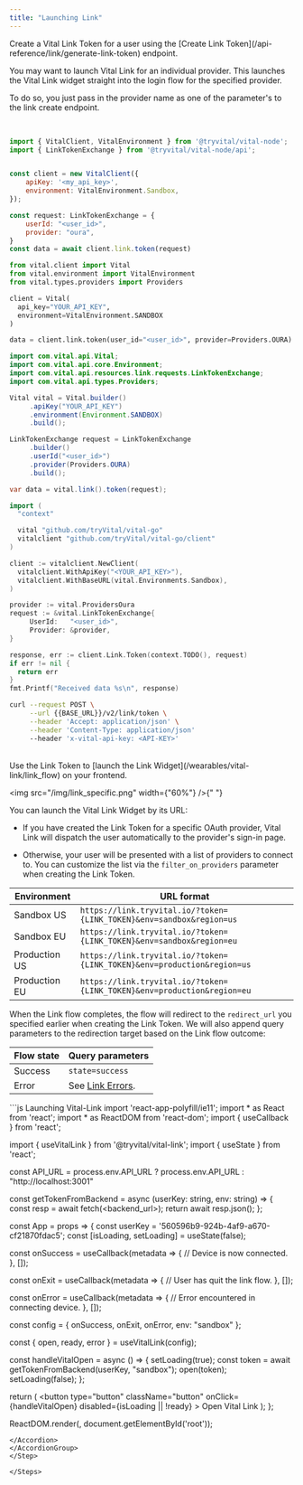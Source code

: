 ```yaml
---
title: "Launching Link"
---
```


<Steps>

<Step number="1" title="Your Backend">
Create a Vital Link Token for a user using the [Create Link Token](/api-reference/link/generate-link-token) endpoint.

<Note>

You may want to launch Vital Link for an individual provider.
This launches the Vital Link widget straight into the login flow for the specified provider.

To do so, you just pass in the provider name as one of the parameter's to the link create endpoint.

</Note>

<br />

<CodeGroup>

```javascript Node
import { VitalClient, VitalEnvironment } from '@tryvital/vital-node';
import { LinkTokenExchange } from '@tryvital/vital-node/api';


const client = new VitalClient({
    apiKey: '<my_api_key>',
    environment: VitalEnvironment.Sandbox,
});

const request: LinkTokenExchange = {
    userId: "<user_id>",
    provider: "oura",
}
const data = await client.link.token(request)
```

```python Python
from vital.client import Vital
from vital.environment import VitalEnvironment
from vital.types.providers import Providers

client = Vital(
  api_key="YOUR_API_KEY",
  environment=VitalEnvironment.SANDBOX
)

data = client.link.token(user_id="<user_id>", provider=Providers.OURA)
```

```java Java
import com.vital.api.Vital;
import com.vital.api.core.Environment;
import com.vital.api.resources.link.requests.LinkTokenExchange;
import com.vital.api.types.Providers;

Vital vital = Vital.builder()
     .apiKey("YOUR_API_KEY")
     .environment(Environment.SANDBOX)
     .build();

LinkTokenExchange request = LinkTokenExchange
     .builder()
     .userId("<user_id>")
     .provider(Providers.OURA)
     .build();

var data = vital.link().token(request);
```

```go Go
import (
  "context"

  vital "github.com/tryVital/vital-go"
  vitalclient "github.com/tryVital/vital-go/client"
)

client := vitalclient.NewClient(
  vitalclient.WithApiKey("<YOUR_API_KEY>"),
  vitalclient.WithBaseURL(vital.Environments.Sandbox),
)

provider := vital.ProvidersOura
request := &vital.LinkTokenExchange{
     UserId:   "<user_id>",
     Provider: &provider,
}

response, err := client.Link.Token(context.TODO(), request)
if err != nil {
  return err
}
fmt.Printf("Received data %s\n", response)
```

```bash cURL
curl --request POST \
     --url {{BASE_URL}}/v2/link/token \
     --header 'Accept: application/json' \
     --header 'Content-Type: application/json'
     --header 'x-vital-api-key: <API-KEY>'
```

</CodeGroup>
<br />
</Step>

<Step number="2" title="Your Frontend">
Use the Link Token to [launch the Link Widget](/wearables/vital-link/link_flow) on your frontend.

<img src="/img/link_specific.png" width={"60%"} />{" "}

<AccordionGroup>

<Accordion title="Option 1: Opening the Link Widget by URL" icon="link" iconType="sharp-solid" defaultOpen>

You can launch the Vital Link Widget by its URL:

* If you have created the Link Token for a specific OAuth provider, Vital Link will dispatch
the user automatically to the provider's sign-in page.

* Otherwise, your user will be presented with a list of providers to connect to. You can
  customize the list via the `filter_on_providers` parameter when creating the Link Token.

| Environment | URL format |
| ----------- | ---------- |
| Sandbox US  | `https://link.tryvital.io/?token={LINK_TOKEN}&env=sandbox&region=us` |
| Sandbox EU  | `https://link.tryvital.io/?token={LINK_TOKEN}&env=sandbox&region=eu` |
| Production US  | `https://link.tryvital.io/?token={LINK_TOKEN}&env=production&region=us` |
| Production EU  | `https://link.tryvital.io/?token={LINK_TOKEN}&env=production&region=eu` |


When the Link flow completes, the flow will redirect to the `redirect_url` you specified earlier
when creating the Link Token. We will also append query parameters to the redirection target
based on the Link flow outcome:

| Flow state | Query parameters |
| ---------- | ---------------- |
| Success    | `state=success`  |
| Error      | See [Link Errors](https://docs.tryvital.io/wearables/connecting-providers/errors). |

</Accordion>
<Accordion title="Option 2: Using the `useVitalLink` React hook (`@tryvital/vital-link`)" icon="react" iconType="sharp-solid">
```js Launching Vital-Link
import 'react-app-polyfill/ie11';
import * as React from 'react';
import * as ReactDOM from 'react-dom';
import { useCallback } from 'react';

import { useVitalLink } from '@tryvital/vital-link';
import { useState } from 'react';

const API_URL = process.env.API_URL ? process.env.API_URL : "http://localhost:3001"

const getTokenFromBackend = async (userKey: string, env: string) => {
  const resp = await fetch(<backend_url>);
  return await resp.json();
};

const App = props => {
  const userKey = '560596b9-924b-4af9-a670-cf21870fdac5';
  const [isLoading, setLoading] = useState(false);

  const onSuccess = useCallback(metadata => {
    // Device is now connected.
  }, []);

  const onExit = useCallback(metadata => {
    // User has quit the link flow.
  }, []);

  const onError = useCallback(metadata => {
    // Error encountered in connecting device.
  }, []);

  const config = {
    onSuccess,
    onExit,
    onError,
    env: "sandbox"
  };

  const { open, ready, error } = useVitalLink(config);

  const handleVitalOpen = async () => {
    setLoading(true);
    const token = await getTokenFromBackend(userKey, "sandbox");
    open(token);
    setLoading(false);
  };

  return (
    <button
      type="button"
      className="button"
      onClick={handleVitalOpen}
      disabled={isLoading || !ready}
    >
      Open Vital Link
    </button>
  );
};

ReactDOM.render(<App />, document.getElementById('root'));
```
</Accordion>
</AccordionGroup>
</Step>

</Steps>